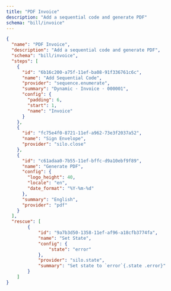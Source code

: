 ```yaml
---
title: "PDF Invoice"
description: "Add a sequential code and generate PDF"
schema: "bill/invoice"
---
```


```json Example PDF invoice workflow with states
{
  "name": "PDF Invoice",
  "description": "Add a sequential code and generate PDF",
  "schema": "bill/invoice",
  "steps": [
    {
      "id": "6b16c200-a75f-11ef-ba08-91f336761c6c",
      "name": "Add Sequential Code",
      "provider": "sequence.enumerate",
      "summary": "Dynamic · Invoice · 000001",
      "config": {
        "padding": 6,
        "start": 1,
        "name": "Invoice"
      }
    },
    {
      "id": "fc75e4f0-8721-11ef-a962-73e3f2037a52",
      "name": "Sign Envelope",
      "provider": "silo.close"
    },
    {
      "id": "c61adaa0-7b55-11ef-bffc-d9a10ebf9f89",
      "name": "Generate PDF",
      "config": {
        "logo_height": 40,
        "locale": "en",
        "date_format": "%Y-%m-%d"
      },
      "summary": "English",
      "provider": "pdf"
    }
  ],
  "rescue": [
        {
            "id": "9a7b3d50-1358-11ef-af96-a18cfb3774fa",
            "name": "Set State",
            "config": {
                "state": "error"
            },
            "provider": "silo.state",
            "summary": "Set state to `error`{.state .error}"
        }
    ]
}
```